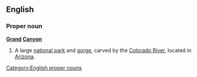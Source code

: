 ==English==
{{wikipedia}}
===Proper noun===
'''[[grand|Grand]] [[canyon|Canyon]]'''

# A large [[national park]] and [[gorge]], carved by the [[Colorado River]], located in [[Arizona]].

[[Category:English proper nouns]]